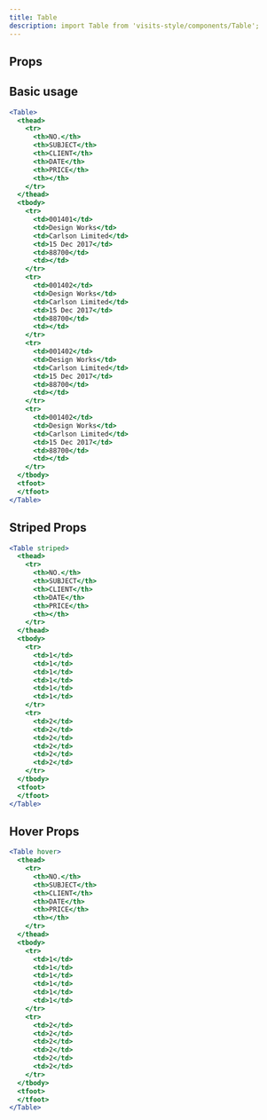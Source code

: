 ```yaml
---
title: Table
description: import Table from 'visits-style/components/Table';
---
```



## Props

<Props name="Table" />

## Basic usage

```jsx live
<Table>
  <thead>
    <tr>
      <th>NO.</th>
      <th>SUBJECT</th>
      <th>CLIENT</th>
      <th>DATE</th>
      <th>PRICE</th>
      <th></th>
    </tr>
  </thead>
  <tbody>
    <tr>
      <td>001401</td>
      <td>Design Works</td>
      <td>Carlson Limited</td>
      <td>15 Dec 2017</td>
      <td>88700</td>
      <td></td>
    </tr>
    <tr>
      <td>001402</td>
      <td>Design Works</td>
      <td>Carlson Limited</td>
      <td>15 Dec 2017</td>
      <td>88700</td>
      <td></td>
    </tr>
    <tr>
      <td>001402</td>
      <td>Design Works</td>
      <td>Carlson Limited</td>
      <td>15 Dec 2017</td>
      <td>88700</td>
      <td></td>
    </tr>
    <tr>
      <td>001402</td>
      <td>Design Works</td>
      <td>Carlson Limited</td>
      <td>15 Dec 2017</td>
      <td>88700</td>
      <td></td>
    </tr>
  </tbody>
  <tfoot>
  </tfoot>
</Table>
```

## Striped Props

```jsx live
<Table striped>
  <thead>
    <tr>
      <th>NO.</th>
      <th>SUBJECT</th>
      <th>CLIENT</th>
      <th>DATE</th>
      <th>PRICE</th>
      <th></th>
    </tr>
  </thead>
  <tbody>
    <tr>
      <td>1</td>
      <td>1</td>
      <td>1</td>
      <td>1</td>
      <td>1</td>
      <td>1</td>
    </tr>
    <tr>
      <td>2</td>
      <td>2</td>
      <td>2</td>
      <td>2</td>
      <td>2</td>
      <td>2</td>
    </tr>
  </tbody>
  <tfoot>
  </tfoot>
</Table>
```


## Hover Props

```jsx live
<Table hover>
  <thead>
    <tr>
      <th>NO.</th>
      <th>SUBJECT</th>
      <th>CLIENT</th>
      <th>DATE</th>
      <th>PRICE</th>
      <th></th>
    </tr>
  </thead>
  <tbody>
    <tr>
      <td>1</td>
      <td>1</td>
      <td>1</td>
      <td>1</td>
      <td>1</td>
      <td>1</td>
    </tr>
    <tr>
      <td>2</td>
      <td>2</td>
      <td>2</td>
      <td>2</td>
      <td>2</td>
      <td>2</td>
    </tr>
  </tbody>
  <tfoot>
  </tfoot>
</Table>
```
